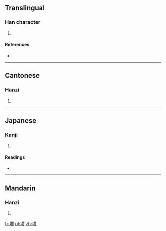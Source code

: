 ==Translingual==

===Han character===
{{Han char|rn=32|rad=土|as=11|sn=14|four=4412<sub>7</sub>|canj=土大心月 (GKPB)}}

# {{defn|Han|sort=土11}}

====References====
* {{Han ref|kx=0237.220|dkj=05414|dj=0476.020|hdz=10478.140|uh=5886|ud=22662|bh=E15A|bd=57690}}

----

==Cantonese==

===Hanzi===
{{yue-hanzi|jyut=|y=dai3}}

# {{defn|lang=yue|sort=土11}}

----

==Japanese==

===Kanji===
{{ja-kanji|grade=|rs=土11}}

# {{defn|lang=ja|sort=土11}}

====Readings====
* {{ja-readings|on=[[てつ]] (tetsu), [[でち]] (dechi), [[てい]] (tei), [[たい]] (tai), [[だい]] (dai)|kun=[[たくはへる]] (takuhaheru), [[たくはへ]] (takuhahe), [[とめるつつみ]] (tomerutsutsumi)}}

----

==Mandarin==

===Hanzi===
{{cmn-hanzi|pin=[[dì]] ([[di4]])|wg=ti<sup>4</sup>}}

# {{defn|lang=cmn|sort=土11}}

[[fr:墆]]
[[pl:墆]]
[[zh:墆]]